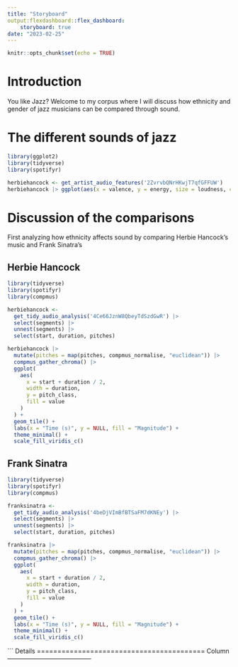 ```yaml
---
title: "Storyboard"
output:flexdashboard::flex_dashboard:
    storyboard: true
date: "2023-02-25"
---
```


```r
knitr::opts_chunk$set(echo = TRUE)
```

# Introduction

You like Jazz? Welcome to my corpus where I will discuss how ethnicity and gender of jazz musicians can be compared through sound.

# The different sounds of jazz {.tabset}

```r
library(ggplot2)
library(tidyverse)
library(spotifyr)

herbiehancock <- get_artist_audio_features('2ZvrvbQNrHKwjT7qfGFFUW')
herbiehancock |> ggplot(aes(x = valence, y = energy, size = loudness, color = mode)) + geom_point()
```

# Discussion of the comparisons {.tabset}

First analyzing how ethnicity affects sound by comparing Herbie Hancock's music and Frank Sinatra's

## Herbie Hancock {.tabset-fade}

```r
library(tidyverse)
library(spotifyr)
library(compmus)

herbiehancock <-
  get_tidy_audio_analysis('4Ce66JznW8QbeyTdSzdGwR') |> 
  select(segments) |>
  unnest(segments) |>
  select(start, duration, pitches)

herbiehancock |>
  mutate(pitches = map(pitches, compmus_normalise, "euclidean")) |>
  compmus_gather_chroma() |> 
  ggplot(
    aes(
      x = start + duration / 2,
      width = duration,
      y = pitch_class,
      fill = value
    )
  ) +
  geom_tile() +
  labs(x = "Time (s)", y = NULL, fill = "Magnitude") +
  theme_minimal() +
  scale_fill_viridis_c()
```

## Frank Sinatra {.tabset-fade}

```r
library(tidyverse)
library(spotifyr)
library(compmus)

franksinatra <-
  get_tidy_audio_analysis('4beDjVImBfBTSaFM7dKNEy') |> 
  select(segments) |>
  unnest(segments) |>
  select(start, duration, pitches)

franksinatra |>
  mutate(pitches = map(pitches, compmus_normalise, "euclidean")) |>
  compmus_gather_chroma() |> 
  ggplot(
    aes(
      x = start + duration / 2,
      width = duration,
      y = pitch_class,
      fill = value
    )
  ) +
  geom_tile() +
  labs(x = "Time (s)", y = NULL, fill = "Magnitude") +
  theme_minimal() +
  scale_fill_viridis_c()
```

\`\`\` Details ========================================= Column -----------------------------------------
